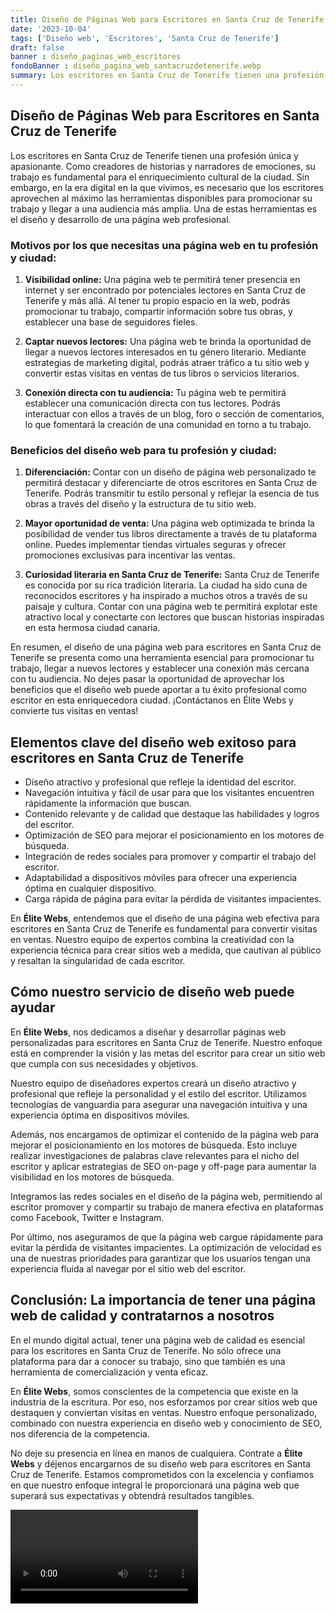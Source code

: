 ```yaml
---
title: Diseño de Páginas Web para Escritores en Santa Cruz de Tenerife
date: '2023-10-04'
tags: ['Diseño web', 'Escritores', 'Santa Cruz de Tenerife']
draft: false
banner : diseño_paginas_web_escritores
fondoBanner : diseño_pagina_web_santacruzdetenerife.webp
summary: Los escritores en Santa Cruz de Tenerife tienen una profesión única y apasionante. Como creadores de historias y narradores de emociones, su trabajo es fundamental para el enriquecimiento cultural de la ciudad. Sin embargo, en la era digital en la que vivimos, es necesario que los escritores aprovechen al máximo las herramientas disponibles para promocionar su trabajo y llegar a una audiencia más amplia. Una de estas herramientas es el diseño y desarrollo de una página web profesional.
---
```


## Diseño de Páginas Web para Escritores en Santa Cruz de Tenerife

Los escritores en Santa Cruz de Tenerife tienen una profesión única y apasionante. Como creadores de historias y narradores de emociones, su trabajo es fundamental para el enriquecimiento cultural de la ciudad. Sin embargo, en la era digital en la que vivimos, es necesario que los escritores aprovechen al máximo las herramientas disponibles para promocionar su trabajo y llegar a una audiencia más amplia. Una de estas herramientas es el diseño y desarrollo de una página web profesional.

### Motivos por los que necesitas una página web en tu profesión y ciudad:

1. **Visibilidad online:** Una página web te permitirá tener presencia en internet y ser encontrado por potenciales lectores en Santa Cruz de Tenerife y más allá. Al tener tu propio espacio en la web, podrás promocionar tu trabajo, compartir información sobre tus obras, y establecer una base de seguidores fieles.

2. **Captar nuevos lectores:** Una página web te brinda la oportunidad de llegar a nuevos lectores interesados en tu género literario. Mediante estrategias de marketing digital, podrás atraer tráfico a tu sitio web y convertir estas visitas en ventas de tus libros o servicios literarios.

3. **Conexión directa con tu audiencia:** Tu página web te permitirá establecer una comunicación directa con tus lectores. Podrás interactuar con ellos a través de un blog, foro o sección de comentarios, lo que fomentará la creación de una comunidad en torno a tu trabajo.

### Beneficios del diseño web para tu profesión y ciudad:

1. **Diferenciación:** Contar con un diseño de página web personalizado te permitirá destacar y diferenciarte de otros escritores en Santa Cruz de Tenerife. Podrás transmitir tu estilo personal y reflejar la esencia de tus obras a través del diseño y la estructura de tu sitio web.

2. **Mayor oportunidad de venta:** Una página web optimizada te brinda la posibilidad de vender tus libros directamente a través de tu plataforma online. Puedes implementar tiendas virtuales seguras y ofrecer promociones exclusivas para incentivar las ventas.

3. **Curiosidad literaria en Santa Cruz de Tenerife:** Santa Cruz de Tenerife es conocida por su rica tradición literaria. La ciudad ha sido cuna de reconocidos escritores y ha inspirado a muchos otros a través de su paisaje y cultura. Contar con una página web te permitirá explotar este atractivo local y conectarte con lectores que buscan historias inspiradas en esta hermosa ciudad canaria.

En resumen, el diseño de una página web para escritores en Santa Cruz de Tenerife se presenta como una herramienta esencial para promocionar tu trabajo, llegar a nuevos lectores y establecer una conexión más cercana con tu audiencia. No dejes pasar la oportunidad de aprovechar los beneficios que el diseño web puede aportar a tu éxito profesional como escritor en esta enriquecedora ciudad. ¡Contáctanos en Élite Webs y convierte tus visitas en ventas!

<GifSeo />

<Cta />

## Elementos clave del diseño web exitoso para escritores en Santa Cruz de Tenerife

- Diseño atractivo y profesional que refleje la identidad del escritor.
- Navegación intuitiva y fácil de usar para que los visitantes encuentren rápidamente la información que buscan.
- Contenido relevante y de calidad que destaque las habilidades y logros del escritor.
- Optimización de SEO para mejorar el posicionamiento en los motores de búsqueda.
- Integración de redes sociales para promover y compartir el trabajo del escritor.
- Adaptabilidad a dispositivos móviles para ofrecer una experiencia óptima en cualquier dispositivo.
- Carga rápida de página para evitar la pérdida de visitantes impacientes.

En **Élite Webs**, entendemos que el diseño de una página web efectiva para escritores en Santa Cruz de Tenerife es fundamental para convertir visitas en ventas. Nuestro equipo de expertos combina la creatividad con la experiencia técnica para crear sitios web a medida, que cautivan al público y resaltan la singularidad de cada escritor.

## Cómo nuestro servicio de diseño web puede ayudar

En **Élite Webs**, nos dedicamos a diseñar y desarrollar páginas web personalizadas para escritores en Santa Cruz de Tenerife. Nuestro enfoque está en comprender la visión y las metas del escritor para crear un sitio web que cumpla con sus necesidades y objetivos.

Nuestro equipo de diseñadores expertos creará un diseño atractivo y profesional que refleje la personalidad y el estilo del escritor. Utilizamos tecnologías de vanguardia para asegurar una navegación intuitiva y una experiencia óptima en dispositivos móviles.

Además, nos encargamos de optimizar el contenido de la página web para mejorar el posicionamiento en los motores de búsqueda. Esto incluye realizar investigaciones de palabras clave relevantes para el nicho del escritor y aplicar estrategias de SEO on-page y off-page para aumentar la visibilidad en los motores de búsqueda.

Integramos las redes sociales en el diseño de la página web, permitiendo al escritor promover y compartir su trabajo de manera efectiva en plataformas como Facebook, Twitter e Instagram.

Por último, nos aseguramos de que la página web cargue rápidamente para evitar la pérdida de visitantes impacientes. La optimización de velocidad es una de nuestras prioridades para garantizar que los usuarios tengan una experiencia fluida al navegar por el sitio web del escritor.

## Conclusión: La importancia de tener una página web de calidad y contratarnos a nosotros

En el mundo digital actual, tener una página web de calidad es esencial para los escritores en Santa Cruz de Tenerife. No sólo ofrece una plataforma para dar a conocer su trabajo, sino que también es una herramienta de comercialización y venta eficaz.

En **Élite Webs**, somos conscientes de la competencia que existe en la industria de la escritura. Por eso, nos esforzamos por crear sitios web que destaquen y conviertan visitas en ventas. Nuestro enfoque personalizado, combinado con nuestra experiencia en diseño web y conocimiento de SEO, nos diferencia de la competencia.

No deje su presencia en línea en manos de cualquiera. Contrate a **Élite Webs** y déjenos encargarnos de su diseño web para escritores en Santa Cruz de Tenerife. Estamos comprometidos con la excelencia y confiamos en que nuestro enfoque integral le proporcionará una página web que superará sus expectativas y obtendrá resultados tangibles.

<Video />

<CtaBot job='Escritores' city='Santa Cruz de Tenerife'/>

<Gmaps query='Santa Cruz de Tenerife+españa+maps' />